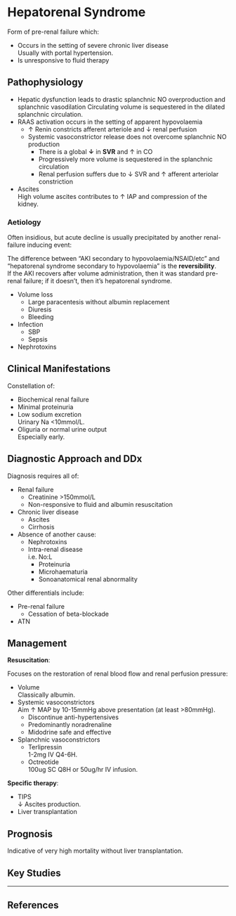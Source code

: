 # Hepatorenal Syndrome

Form of pre-renal failure which:

* Occurs in the setting of severe chronic liver disease\
Usually with portal hypertension.
* Is unresponsive to fluid therapy


## Pathophysiology

* Hepatic dysfunction leads to drastic splanchnic NO overproduction and splanchnic vasodilation
Circulating volume is sequestered in the dilated splanchnic circulation.
* RAAS activation occurs in the setting of apparent hypovolaemia
	* ↑ Renin constricts afferent arteriole and ↓ renal perfusion
	* Systemic vasoconstrictor release does not overcome splanchnic NO production\
		* There is a global **↓** in **SVR** and ↑ in CO
		* Progressively more volume is sequestered in the splanchnic circulation
		* Renal perfusion suffers due to ↓ SVR and ↑ afferent arteriolar constriction
* Ascites\
High volume ascites contributes to ↑ IAP and compression of the kidney.

### Aetiology

Often insidious, but acute decline is usually precipitated by another renal-failure inducing event:

:::column-margin
The difference between "AKI secondary to hypovolaemia/NSAID/etc" and "hepatorenal syndrome secondary to hypovolaemia" is the **reversibility**.
\
If the AKI recovers after volume administration, then it was standard pre-renal failure; if it doesn't, then it's hepatorenal syndrome.
:::

* Volume loss
	* Large paracentesis without albumin replacement
	* Diuresis
	* Bleeding
* Infection
	* SBP
	* Sepsis
* Nephrotoxins

## Clinical Manifestations

Constellation of:

* Biochemical renal failure
* Minimal proteinuria
* Low sodium excretion\
Urinary Na <10mmol/L.
* Oliguria or normal urine output\
Especially early.

## Diagnostic Approach and DDx

Diagnosis requires all of:

* Renal failure
	* Creatinine >150mmol/L
	* Non-responsive to fluid and albumin resuscitation
* Chronic liver disease
	* Ascites
	* Cirrhosis
* Absence of another cause:
	* Nephrotoxins
	* Intra-renal disease\
	i.e. No:L
		* Proteinuria
		* Microhaematuria
		* Sonoanatomical renal abnormality


Other differentials include:

* Pre-renal failure
	* Cessation of beta-blockade
* ATN


## Management

**Resuscitation**:\

Focuses on the restoration of renal blood flow and renal perfusion pressure:

* Volume\
Classically albumin.
* Systemic vasoconstrictors\
Aim ↑ MAP by 10-15mmHg above presentation (at least >80mmHg).
	* Discontinue anti-hypertensives
	* Predominantly noradrenaline
	* Midodrine safe and effective
* Splanchnic vasoconstrictors
	* Terlipressin\
	1-2mg IV Q4-6H.
	* Octreotide\
	100ug SC Q8H or 50ug/hr IV infusion.


**Specific therapy**:

* TIPS\
↓ Ascites production.
* Liver transplantation


## Prognosis

Indicative of very high mortality without liver transplantation.

## Key Studies


---

## References